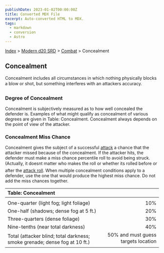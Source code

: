 ```yaml
---
publishDate: 2023-01-02T00:00:00Z
title: Converted MDX File
excerpt: Auto-converted HTML to MDX.
tags:
  - markdown
  - conversion
  - Astro
---
```






[Index](-index) > [Modern d20 SRD](modern-d20-srd-index) > [Combat](modern-d20-srd-combat-index) > Concealment




## Concealment


Concealment includes all circumstances in which nothing physically blocks a blow or shot, but something interferes with an attackers accuracy.


### Degree of Concealment


Concealment is subjectively measured as to how well concealed the defender is. Examples of what might qualify as concealment of various degrees are given in Table: Concealment. Concealment always depends on the point of view of the attacker.


### Concealment Miss Chance


Concealment gives the subject of a successful [attack](modern-d20-srd-combat-attack-roll) a chance that the attacker missed because of the concealment. If the attacker hits, the defender must make a miss chance percentile roll to avoid being struck. (Actually, it doesnt matter who makes the roll or whether its rolled before or after the [attack
  roll](modern-d20-srd-combat-attack-roll). When multiple concealment conditions apply to a defender, use the one that would produce the highest miss chance. Do not add the miss chances together.


| Table: Concealment |  |
| :-------------------- | --: |
|  |  |
| One-quarter (light fog; light foliage) | 10% |
| One-half (shadows; dense fog at 5 ft.) | 20% |
| Three-quarters (dense foliage) | 30% |
| Nine-tenths (near total darkness) | 40% |
| Total (attacker blind; total darkness; smoke grenade; dense fog at 10 ft.) | 50% and must guess targets location |




